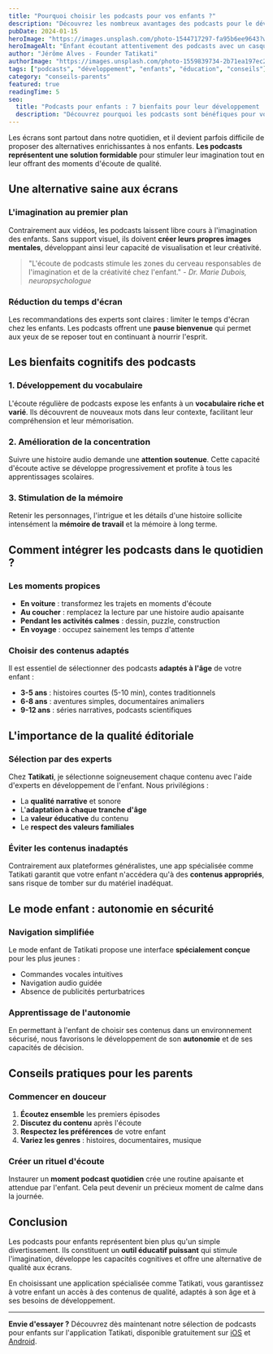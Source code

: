 ```yaml
---
title: "Pourquoi choisir les podcasts pour vos enfants ?"
description: "Découvrez les nombreux avantages des podcasts pour le développement de vos enfants : imagination, concentration, vocabulaire et bien plus encore."
pubDate: 2024-01-15
heroImage: "https://images.unsplash.com/photo-1544717297-fa95b6ee9643?w=800&h=400&fit=crop&crop=center"
heroImageAlt: "Enfant écoutant attentivement des podcasts avec un casque audio coloré"
author: "Jérôme Alves - Founder Tatikati"
authorImage: "https://images.unsplash.com/photo-1559839734-2b71ea197ec2?w=64&h=64&fit=crop&crop=face"
tags: ["podcasts", "développement", "enfants", "éducation", "conseils"]
category: "conseils-parents"
featured: true
readingTime: 5
seo:
  title: "Podcasts pour enfants : 7 bienfaits pour leur développement | Tatikati"
  description: "Découvrez pourquoi les podcasts sont bénéfiques pour vos enfants : développement de l'imagination, amélioration de la concentration, enrichissement du vocabulaire. Conseils d'experts."
---
```


Les écrans sont partout dans notre quotidien, et il devient parfois difficile de proposer des alternatives enrichissantes à nos enfants. **Les podcasts représentent une solution formidable** pour stimuler leur imagination tout en leur offrant des moments d'écoute de qualité.

## Une alternative saine aux écrans

### L'imagination au premier plan

Contrairement aux vidéos, les podcasts laissent libre cours à l'imagination des enfants. Sans support visuel, ils doivent **créer leurs propres images mentales**, développant ainsi leur capacité de visualisation et leur créativité.

> "L'écoute de podcasts stimule les zones du cerveau responsables de l'imagination et de la créativité chez l'enfant." - *Dr. Marie Dubois, neuropsychologue*

### Réduction du temps d'écran

Les recommandations des experts sont claires : limiter le temps d'écran chez les enfants. Les podcasts offrent une **pause bienvenue** qui permet aux yeux de se reposer tout en continuant à nourrir l'esprit.

## Les bienfaits cognitifs des podcasts

### 1. Développement du vocabulaire

L'écoute régulière de podcasts expose les enfants à un **vocabulaire riche et varié**. Ils découvrent de nouveaux mots dans leur contexte, facilitant leur compréhension et leur mémorisation.

### 2. Amélioration de la concentration

Suivre une histoire audio demande une **attention soutenue**. Cette capacité d'écoute active se développe progressivement et profite à tous les apprentissages scolaires.

### 3. Stimulation de la mémoire

Retenir les personnages, l'intrigue et les détails d'une histoire sollicite intensément la **mémoire de travail** et la mémoire à long terme.

## Comment intégrer les podcasts dans le quotidien ?

### Les moments propices

- **En voiture** : transformez les trajets en moments d'écoute
- **Au coucher** : remplacez la lecture par une histoire audio apaisante  
- **Pendant les activités calmes** : dessin, puzzle, construction
- **En voyage** : occupez sainement les temps d'attente

### Choisir des contenus adaptés

Il est essentiel de sélectionner des podcasts **adaptés à l'âge** de votre enfant :

- **3-5 ans** : histoires courtes (5-10 min), contes traditionnels
- **6-8 ans** : aventures simples, documentaires animaliers
- **9-12 ans** : séries narratives, podcasts scientifiques

## L'importance de la qualité éditoriale

### Sélection par des experts

Chez **Tatikati**, je sélectionne soigneusement chaque contenu avec l'aide d'experts en développement de l'enfant. Nous privilégions :

- La **qualité narrative** et sonore
- L'**adaptation à chaque tranche d'âge**  
- La **valeur éducative** du contenu
- Le **respect des valeurs familiales**

### Éviter les contenus inadaptés

Contrairement aux plateformes généralistes, une app spécialisée comme Tatikati garantit que votre enfant n'accédera qu'à des **contenus appropriés**, sans risque de tomber sur du matériel inadéquat.

## Le mode enfant : autonomie en sécurité

### Navigation simplifiée

Le mode enfant de Tatikati propose une interface **spécialement conçue** pour les plus jeunes :
- Commandes vocales intuitives
- Navigation audio guidée
- Absence de publicités perturbatrices

### Apprentissage de l'autonomie

En permettant à l'enfant de choisir ses contenus dans un environnement sécurisé, nous favorisons le développement de son **autonomie** et de ses capacités de décision.

## Conseils pratiques pour les parents

### Commencer en douceur

1. **Écoutez ensemble** les premiers épisodes
2. **Discutez du contenu** après l'écoute
3. **Respectez les préférences** de votre enfant
4. **Variez les genres** : histoires, documentaires, musique

### Créer un rituel d'écoute

Instaurer un **moment podcast quotidien** crée une routine apaisante et attendue par l'enfant. Cela peut devenir un précieux moment de calme dans la journée.

## Conclusion

Les podcasts pour enfants représentent bien plus qu'un simple divertissement. Ils constituent un **outil éducatif puissant** qui stimule l'imagination, développe les capacités cognitives et offre une alternative de qualité aux écrans.

En choisissant une application spécialisée comme Tatikati, vous garantissez à votre enfant un accès à des contenus de qualité, adaptés à son âge et à ses besoins de développement.

---

**Envie d'essayer ?** Découvrez dès maintenant notre sélection de podcasts pour enfants sur l'application Tatikati, disponible gratuitement sur [iOS](https://apps.apple.com/fr/app/tatikati) et [Android](https://play.google.com/store/apps/details?id=com.tatikati.app).